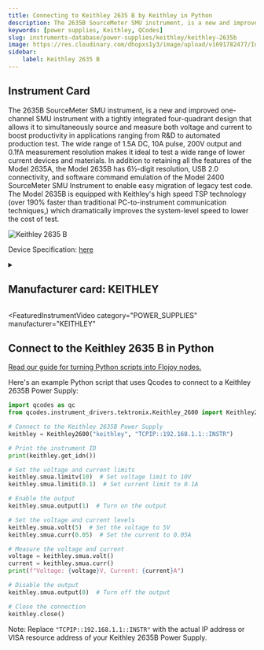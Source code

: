 ```yaml
---
title: Connecting to Keithley 2635 B by Keithley in Python
description: The 2635B SourceMeter SMU instrument, is a new and improved one-channel SMU instrument with a tightly integrated four-quadrant design that allows it to simultaneously source and measure both voltage and current to boost productivity in applications ranging from R&D to automated production test. The wide range of 1.5A DC, 10A pulse, 200V output and 0.1fA measurement resolution makes it ideal to test a wide range of lower current devices and materials. In addition to retaining all the features of the Model 2635A, the Model 2635B has 6½-digit resolution, USB 2.0 connectivity, and software command emulation of the Model 2400 SourceMeter SMU Instrument to enable easy migration of legacy test code. The Model 2635B is equipped with Keithley's high speed TSP technology (over 190% faster than traditional PC-to-instrument communication techniques,) which dramatically improves the system-level speed to lower the cost of test.
keywords: [power supplies, Keithley, QCodes] 
slug: instruments-database/power-supplies/keithley/keithley-2635b 
image: https://res.cloudinary.com/dhopxs1y3/image/upload/v1691782477/Instruments/Power%20Supplies/Keithley-2635B/Keithley-2635B.webp
sidebar:
    label: Keithley 2635 B 
---
```



## Instrument Card

The 2635B SourceMeter SMU instrument, is a new and improved one-channel SMU instrument with a tightly integrated four-quadrant design that allows it to simultaneously source and measure both voltage and current to boost productivity in applications ranging from R&D to automated production test. The wide range of 1.5A DC, 10A pulse, 200V output and 0.1fA measurement resolution makes it ideal to test a wide range of lower current devices and materials. In addition to retaining all the features of the Model 2635A, the Model 2635B has 6½-digit resolution, USB 2.0 connectivity, and software command emulation of the Model 2400 SourceMeter SMU Instrument to enable easy migration of legacy test code. The Model 2635B is equipped with Keithley's high speed TSP technology (over 190% faster than traditional PC-to-instrument communication techniques,) which dramatically improves the system-level speed to lower the cost of test.

![Keithley 2635 B](https://res.cloudinary.com/dhopxs1y3/image/upload/v1691782477/Instruments/Power%20Supplies/Keithley-2635B/Keithley-2635B.webp)

Device Specification: [here](https://www.farnell.com/datasheets/2619879.pdf)

<details style={{ marginTop: "15px"}}>
<summary><h2 style={{display:'inline'}}>Manufacturer card: KEITHLEY</h2></summary>

![KEITHLEY](https://res.cloudinary.com/dhopxs1y3/image/upload/v1692806202/Instruments/Vendor%20Logos/Keithley.png)

Keithley Instruments is a measurement and instrument company headquartered in Solon, Ohio, that develops, manufactures, markets, and sells data acquisition products, as well as complete systems for high-volume production and assembly testing.

- Headquarters: Cleveland, Ohio, United States
- Yearly Revenue (millions, USD): 110.6
- Vendor Website: [here](https://www.tek.com/en)

</details>


<FeaturedInstrumentVideo
  category="POWER_SUPPLIES"
  manufacturer="KEITHLEY"
></FeaturedInstrumentVideo>

## Connect to the Keithley 2635 B in Python

[Read our guide for turning Python scripts into Flojoy nodes.](https://docs.flojoy.ai/contribution/blocks/custom-flojoy-block/)


<Tabs>

<TabItem value="Flojoy" label="Flojoy" className="flojoy-instrument-tabs">

<NodeCardCollection category='POWER_SUPPLIES' manufacturer='KEITHLEY'></NodeCardCollection>

</TabItem>
<TabItem value="QCodes" label="QCodes">

Here's an example Python script that uses Qcodes to connect to a Keithley 2635B Power Supply:

```python
import qcodes as qc
from qcodes.instrument_drivers.tektronix.Keithley_2600 import Keithley2600

# Connect to the Keithley 2635B Power Supply
keithley = Keithley2600("keithley", "TCPIP::192.168.1.1::INSTR")

# Print the instrument ID
print(keithley.get_idn())

# Set the voltage and current limits
keithley.smua.limitv(10)  # Set voltage limit to 10V
keithley.smua.limiti(0.1)  # Set current limit to 0.1A

# Enable the output
keithley.smua.output(1)  # Turn on the output

# Set the voltage and current levels
keithley.smua.volt(5)  # Set the voltage to 5V
keithley.smua.curr(0.05)  # Set the current to 0.05A

# Measure the voltage and current
voltage = keithley.smua.volt()
current = keithley.smua.curr()
print(f"Voltage: {voltage}V, Current: {current}A")

# Disable the output
keithley.smua.output(0)  # Turn off the output

# Close the connection
keithley.close()
```

Note: Replace `"TCPIP::192.168.1.1::INSTR"` with the actual IP address or VISA resource address of your Keithley 2635B Power Supply.

</TabItem>
</Tabs>